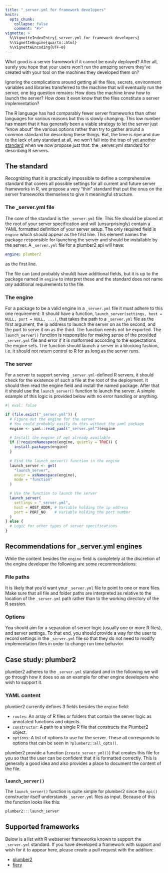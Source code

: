 ```yaml
---
title: "_server.yml for framework developers"
knitr:
  opts_chunk:
    collapse: false
    comment: "#>"
vignette: >
  %\VignetteIndexEntry{_server.yml for framework developers}
  %\VignetteEngine{quarto::html}
  %\VignetteEncoding{UTF-8}
---
```


What good is a server framework if it cannot be easily deployed? After all, surely you hope that your users won't run the amazing servers they've created with your tool on the machines they developed them on?

Ignoring the complications around getting all the files, secrets, environment variables and libraries transferred to the machine that will eventually run the server, one big question remains: How does the machine know how to launch the server? How does it even know that the files constitute a server implementation?

The R language has had comparably fewer server frameworks than other languages for various reasons but this is slowly changing. This low number has meant that it has generally been a viable strategy to let the server just "know about" the various options rather than try to gather around a common standard for describing these things. But, the time is ripe and due to the lack of any standard at all, we won't fall into the trap of [yet another standard](https://xkcd.com/927/) when we now propose just that: the _server.yml standard for describing R servers.

## The standard
Recognizing that it is practically impossible to define a comprehensive standard that covers all possible settings for all current and future server frameworks in R, we propose a very "thin" standard that put the onus on the server frameworks themselves to give it meaningful structure.

### The _server.yml file
The core of the standard is the `_server.yml` file. This file should be placed at the root of your server specification and will (unsurprisingly) contain a YAML formatted definition of your server setup. The only required field is `engine` which should appear as the first line. This element names the package responsible for launching the server and should be installable by the server. A `_server.yml` file for a plumber2 api will have:

```yaml
engine: plumber2
```

as the first line. 

The file can (and probably should) have additional fields, but it is up to the package named in `engine` to interpret these and the standard does not name *any* additional requirements to the file.

### The engine
For a package to be a valid engine in a `_server.yml` file it must adhere to this one requirement: It should have a function, `launch_server(settings, host = NULL, port = NULL, ...)`, that takes the path to a `_server.yml` file as the first argument, the ip address to launch the server on as the second, and the port to serve it on as the third. The function needs not be exported. The `launch_server()` function is responsible for making sense of the provided `_server.yml` file and error if it is malformed according to the expectations the engine sets. The function should launch a server in a blocking fashion, i.e. it should not return control to R for as long as the server runs.

### The server
For a server to support serving `_server.yml`-defined R servers, it should check for the existence of such a file at the root of the deployment. It should then read the engine field and install the named package. After that it should use the `launch_server()` function to launch the server. A simple example of this logic is provided below with no error handling or anything.

```r
#| eval: false

if (file.exist("_server.yml")) {
  # Figure out the engine for the server
  # You could probably easily do this without the yaml package
  engine <- yaml::read_yaml("_server.yml")$engine

  # Install the engine if not already available
  if (!requireNamespace(engine, quietly = TRUE)) {
    install.packages(engine)
  }
  
  # Find the launch_server() function in the engine
  launch_server <- get(
    "launch_server", 
    envir = asNamespace(engine), 
    mode = "function"
  )

  # Use the function to launch the server
  launch_server(
    settings = "_server.yml", 
    host = HOST_ADDR, # Variable holding the ip address
    port = PORT_NO    # Variable holding the port number
  )
} else {
  # Logic for other types of server specifications
}
```

## Recommendations for _server.yml engines
While the content besides the `engine` field is completely at the discretion of the engine developer the following are some recommendations:

### File paths
It is likely that you'd want your `_server.yml` file to point to one or more files. Make sure that all file and folder paths are interpreted as relative to the location of the `_server.yml` path rather than to the working directory of the R session. 

### Options
You should aim for a separation of server logic (usually one or more R files), and server settings. To that end, you should provide a way for the user to record settings in the `_server.yml` file so that they do not need to modify implementation files in order to change run time behavior.

## Case study: plumber2
plumber2 adheres to the `_server.yml` standard and in the following we will go through how it does so as an example for other engine developers who wish to support it.

### YAML content
plumber2 currently defines 3 fields besides the `engine` field:

* `routes`: An array of R files or folders that contain the server logic as annotated functions and objects.
* `constructor`: A path to a single R file that constructs the Plumber2 object. 
* `options`: A list of options to use for the server. These all corresponds to options that can be seen in `?plumber2::all_opts()`.

plumber2 provide a function (`create_server_yml()`) that creates this file for you so that the user can be confident that it is formatted correctly. This is generally a good idea and also provides a place to document the content of the file.

### `launch_server()`
The `launch_server()` function is quite simple for plumber2 since the `api()` constructor itself understands `_server.yml` files as input. Because of this the function looks like this:

```r
plumber2:::launch_server
```

## Supported frameworks
Below is a list with R webserver frameworks known to support the `_server.yml` standard. If you have developed a framework with support and wish for it to appear here, please create a pull request with the addition:

* [plumber2](https://plumber2.posit.co)
* [fiery](https://fiery.data-imaginist.com)
